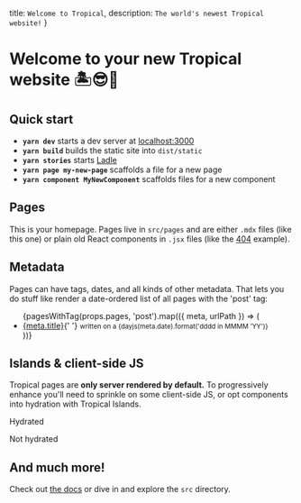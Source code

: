   title: `Welcome to Tropical`,
  description: `The world's newest Tropical website!`
}

# Welcome to your new Tropical website 🏝😎🍹

## Quick start

- **`yarn dev`** starts a dev server at [localhost:3000](http://localhost:3000/)
- **`yarn build`** builds the static site into `dist/static`
- **`yarn stories`** starts [Ladle](https://ladle.dev/)
- **`yarn page my-new-page`** scaffolds a file for a new page
- **`yarn component MyNewComponent`** scaffolds files for a new component

## Pages

This is your homepage. Pages live in `src/pages` and are either `.mdx` files (like this one) or plain old React components in `.jsx` files (like the [404](/404/) example).

## Metadata

Pages can have tags, dates, and all kinds of other metadata. That lets you do stuff like render a date-ordered list of all pages with the 'post' tag:


<ul>
  {pagesWithTag(props.pages, 'post').map(({ meta, urlPath }) => (
    <li key={urlPath}>
      <a href={urlPath}>{meta.title}</a>{' '}
      <small>written on a {dayjs(meta.date).format('dddd in MMMM ’YY')}</small>
    </li>
  ))}
</ul>

## Islands & client-side JS

Tropical pages are **only server rendered by default.** To progressively enhance you'll need to sprinkle on some client-side JS, or opt components into hydration with Tropical Islands.


<Island componentName='ExampleComponent' islandTag='span'>
  <ExampleComponent alertMessage='😎'>Hydrated</ExampleComponent>
</Island>

<ExampleComponent alertMessage='😢'>Not hydrated</ExampleComponent>

## And much more!

Check out [the docs](https://tropical.js.org) or dive in and explore the `src` directory.
